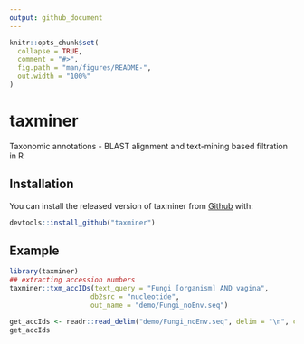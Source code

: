 ```yaml
---
output: github_document
---
```


<!-- README.md is generated from README.Rmd. Please edit that file -->

```r
knitr::opts_chunk$set(
  collapse = TRUE,
  comment = "#>",
  fig.path = "man/figures/README-",
  out.width = "100%"
)
```

# taxminer

<!-- badges: start -->
<!-- badges: end -->

Taxonomic annotations - BLAST alignment and text-mining based filtration in R

## Installation

You can install the released version of taxminer from [Github](https://github.com/) with:

``` r
devtools::install_github("taxminer")
```

## Example


```r
library(taxminer)
## extracting accession numbers
taxminer::txm_accIDs(text_query = "Fungi [organism] AND vagina",
                    db2src = "nucleotide",
                    out_name = "demo/Fungi_noEnv.seq")
```


```r
get_accIds <- readr::read_delim("demo/Fungi_noEnv.seq", delim = "\n", col_names = "AccIDs", col_types = readr::cols(AccIDs = readr::col_character()))
get_accIds
```

